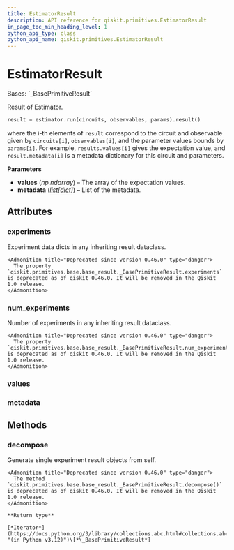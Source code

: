 ```yaml
---
title: EstimatorResult
description: API reference for qiskit.primitives.EstimatorResult
in_page_toc_min_heading_level: 1
python_api_type: class
python_api_name: qiskit.primitives.EstimatorResult
---
```


# EstimatorResult

<Class id="qiskit.primitives.EstimatorResult" isDedicatedPage={true} github="https://github.com/qiskit/qiskit/tree/stable/0.46/qiskit/primitives/base/estimator_result.py" signature="qiskit.primitives.EstimatorResult(values, metadata)">
  Bases: `_BasePrimitiveResult`

  Result of Estimator.

  ```python
  result = estimator.run(circuits, observables, params).result()
  ```

  where the i-th elements of `result` correspond to the circuit and observable given by `circuits[i]`, `observables[i]`, and the parameter values bounds by `params[i]`. For example, `results.values[i]` gives the expectation value, and `result.metadata[i]` is a metadata dictionary for this circuit and parameters.

  **Parameters**

  *   **values** (*np.ndarray*) – The array of the expectation values.
  *   **metadata** ([*list*](https://docs.python.org/3/library/stdtypes.html#list "(in Python v3.12)")*\[*[*dict*](https://docs.python.org/3/library/stdtypes.html#dict "(in Python v3.12)")*]*) – List of the metadata.

  ## Attributes

  ### experiments

  <Attribute id="qiskit.primitives.EstimatorResult.experiments" name="experiments">
    Experiment data dicts in any inheriting result dataclass.

    <Admonition title="Deprecated since version 0.46.0" type="danger">
      The property `qiskit.primitives.base.base_result._BasePrimitiveResult.experiments` is deprecated as of qiskit 0.46.0. It will be removed in the Qiskit 1.0 release.
    </Admonition>
  </Attribute>

  ### num\_experiments

  <Attribute id="qiskit.primitives.EstimatorResult.num_experiments" name="num_experiments">
    Number of experiments in any inheriting result dataclass.

    <Admonition title="Deprecated since version 0.46.0" type="danger">
      The property `qiskit.primitives.base.base_result._BasePrimitiveResult.num_experiments` is deprecated as of qiskit 0.46.0. It will be removed in the Qiskit 1.0 release.
    </Admonition>
  </Attribute>

  ### values

  <Attribute id="qiskit.primitives.EstimatorResult.values" name="values" attributeTypeHint="np.ndarray[Any, np.dtype[np.float64]]" />

  ### metadata

  <Attribute id="qiskit.primitives.EstimatorResult.metadata" name="metadata" attributeTypeHint="list[dict[str, Any]]" />

  ## Methods

  ### decompose

  <Function id="qiskit.primitives.EstimatorResult.decompose" name="decompose" signature="decompose()">
    Generate single experiment result objects from self.

    <Admonition title="Deprecated since version 0.46.0" type="danger">
      The method `qiskit.primitives.base.base_result._BasePrimitiveResult.decompose()` is deprecated as of qiskit 0.46.0. It will be removed in the Qiskit 1.0 release.
    </Admonition>

    **Return type**

    [*Iterator*](https://docs.python.org/3/library/collections.abc.html#collections.abc.Iterator "(in Python v3.12)")\[*\_BasePrimitiveResult*]
  </Function>
</Class>


